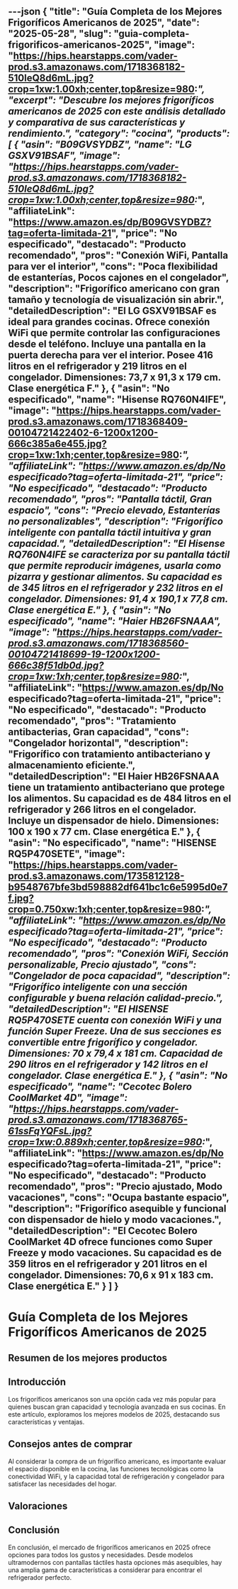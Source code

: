 ---json
{
  "title": "Guía Completa de los Mejores Frigoríficos Americanos de 2025",
  "date": "2025-05-28",
  "slug": "guia-completa-frigorificos-americanos-2025",
  "image": "https://hips.hearstapps.com/vader-prod.s3.amazonaws.com/1718368182-510leQ8d6mL.jpg?crop=1xw:1.00xh;center,top&resize=980:*",
  "excerpt": "Descubre los mejores frigoríficos americanos de 2025 con este análisis detallado y comparativa de sus características y rendimiento.",
  "category": "cocina",
  "products": [
    {
      "asin": "B09GVSYDBZ",
      "name": "LG GSXV91BSAF",
      "image": "https://hips.hearstapps.com/vader-prod.s3.amazonaws.com/1718368182-510leQ8d6mL.jpg?crop=1xw:1.00xh;center,top&resize=980:*",
      "affiliateLink": "https://www.amazon.es/dp/B09GVSYDBZ?tag=oferta-limitada-21",
      "price": "No especificado",
      "destacado": "Producto recomendado",
      "pros": "Conexión WiFi, Pantalla para ver el interior",
      "cons": "Poca flexibilidad de estanterías, Pocos cajones en el congelador",
      "description": "Frigorífico americano con gran tamaño y tecnología de visualización sin abrir.",
      "detailedDescription": "El LG GSXV91BSAF es ideal para grandes cocinas. Ofrece conexión WiFi que permite controlar las configuraciones desde el teléfono. Incluye una pantalla en la puerta derecha para ver el interior. Posee 416 litros en el refrigerador y 219 litros en el congelador. Dimensiones: 73,7 x 91,3 x 179 cm. Clase energética F."
    },
    {
      "asin": "No especificado",
      "name": "Hisense RQ760N4IFE",
      "image": "https://hips.hearstapps.com/vader-prod.s3.amazonaws.com/1718368409-00104721422402-6-1200x1200-666c385a6e455.jpg?crop=1xw:1xh;center,top&resize=980:*",
      "affiliateLink": "https://www.amazon.es/dp/No especificado?tag=oferta-limitada-21",
      "price": "No especificado",
      "destacado": "Producto recomendado",
      "pros": "Pantalla táctil, Gran espacio",
      "cons": "Precio elevado, Estanterías no personalizables",
      "description": "Frigorífico inteligente con pantalla táctil intuitiva y gran capacidad.",
      "detailedDescription": "El Hisense RQ760N4IFE se caracteriza por su pantalla táctil que permite reproducir imágenes, usarla como pizarra y gestionar alimentos. Su capacidad es de 345 litros en el refrigerador y 232 litros en el congelador. Dimensiones: 91,4 x 190,1 x 77,8 cm. Clase energética E."
    },
    {
      "asin": "No especificado",
      "name": "Haier HB26FSNAAA",
      "image": "https://hips.hearstapps.com/vader-prod.s3.amazonaws.com/1718368560-00104721418699-19-1200x1200-666c38f51db0d.jpg?crop=1xw:1xh;center,top&resize=980:*",
      "affiliateLink": "https://www.amazon.es/dp/No especificado?tag=oferta-limitada-21",
      "price": "No especificado",
      "destacado": "Producto recomendado",
      "pros": "Tratamiento antibacterias, Gran capacidad",
      "cons": "Congelador horizontal",
      "description": "Frigorífico con tratamiento antibacteriano y almacenamiento eficiente.",
      "detailedDescription": "El Haier HB26FSNAAA tiene un tratamiento antibacteriano que protege los alimentos. Su capacidad es de 484 litros en el refrigerador y 266 litros en el congelador. Incluye un dispensador de hielo. Dimensiones: 100 x 190 x 77 cm. Clase energética E."
    },
    {
      "asin": "No especificado",
      "name": "HISENSE RQ5P470SETE",
      "image": "https://hips.hearstapps.com/vader-prod.s3.amazonaws.com/1735812128-b9548767bfe3bd598882df641bc1c6e5995d0e7f.jpg?crop=0.750xw:1xh;center,top&resize=980:*",
      "affiliateLink": "https://www.amazon.es/dp/No especificado?tag=oferta-limitada-21",
      "price": "No especificado",
      "destacado": "Producto recomendado",
      "pros": "Conexión WiFi, Sección personalizable, Precio ajustado",
      "cons": "Congelador de poca capacidad",
      "description": "Frigorífico inteligente con una sección configurable y buena relación calidad-precio.",
      "detailedDescription": "El HISENSE RQ5P470SETE cuenta con conexión WiFi y una función Super Freeze. Una de sus secciones es convertible entre frigorífico y congelador. Dimensiones: 70 x 79,4 x 181 cm. Capacidad de 290 litros en el refrigerador y 142 litros en el congelador. Clase energética E."
    },
    {
      "asin": "No especificado",
      "name": "Cecotec Bolero CoolMarket 4D",
      "image": "https://hips.hearstapps.com/vader-prod.s3.amazonaws.com/1718368765-61ssFqYQFsL.jpg?crop=1xw:0.889xh;center,top&resize=980:*",
      "affiliateLink": "https://www.amazon.es/dp/No especificado?tag=oferta-limitada-21",
      "price": "No especificado",
      "destacado": "Producto recomendado",
      "pros": "Precio ajustado, Modo vacaciones",
      "cons": "Ocupa bastante espacio",
      "description": "Frigorífico asequible y funcional con dispensador de hielo y modo vacaciones.",
      "detailedDescription": "El Cecotec Bolero CoolMarket 4D ofrece funciones como Super Freeze y modo vacaciones. Su capacidad es de 359 litros en el refrigerador y 201 litros en el congelador. Dimensiones: ‎70,6 x 91 x 183 cm. Clase energética E."
    }
  ]
}
---


# Guía Completa de los Mejores Frigoríficos Americanos de 2025

## Resumen de los mejores productos

<ProductRankingTable products={products} />

## Introducción

Los frigoríficos americanos son una opción cada vez más popular para quienes buscan gran capacidad y tecnología avanzada en sus cocinas. En este artículo, exploramos los mejores modelos de 2025, destacando sus características y ventajas.

## Consejos antes de comprar

Al considerar la compra de un frigorífico americano, es importante evaluar el espacio disponible en la cocina, las funciones tecnológicas como la conectividad WiFi, y la capacidad total de refrigeración y congelador para satisfacer las necesidades del hogar.

## Valoraciones

<ProductDetailCard product={products[0]} />

<ProductDetailCard product={products[1]} />

<ProductDetailCard product={products[2]} />

<ProductDetailCard product={products[3]} />

<ProductDetailCard product={products[4]} />

## Conclusión

En conclusión, el mercado de frigoríficos americanos en 2025 ofrece opciones para todos los gustos y necesidades. Desde modelos ultramodernos con pantallas táctiles hasta opciones más asequibles, hay una amplia gama de características a considerar para encontrar el refrigerador perfecto.
